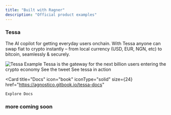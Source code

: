 ```yaml
---
title: "Built with Ragner"
description: "Official product examples"
---
```


### Tessa

The AI copilot for getting everyday users onchain. With Tessa anyone can swap fiat to crypto instantly – from local currency (USD, EUR, NGN, etc) to bitcoin, seamlessly & securely.

<Frame caption="">
  <img
    src="/images/tessa-intro.png"
    alt="Tessa Example"
    className="rounded-lg"
  />
</Frame>

<Note>
  Tessa is the gateway for the next billion users entering the crypto economy
</Note>

<CardGroup cols={3}>
  <Card
    title="Tweet"
    icon="twitter-x"
    iconType="solid"
    size={24}
    href="https://x.com/Tessa_onchain"
  >
    See the tweet
  </Card>
  <Card
    title="Website"
    icon="globe"
    iconType="solid"
    size={24}
    href="https://ontessa.com"
  >
    See tessa in action
  </Card>

  <Card
    title="Docs"
    icon="book"
    iconType="solid"
    size={24}
    href="https://agnostico.gitbook.io/tessa-docs"
  >
    Explore Docs
  </Card>
</CardGroup>

### more coming soon
